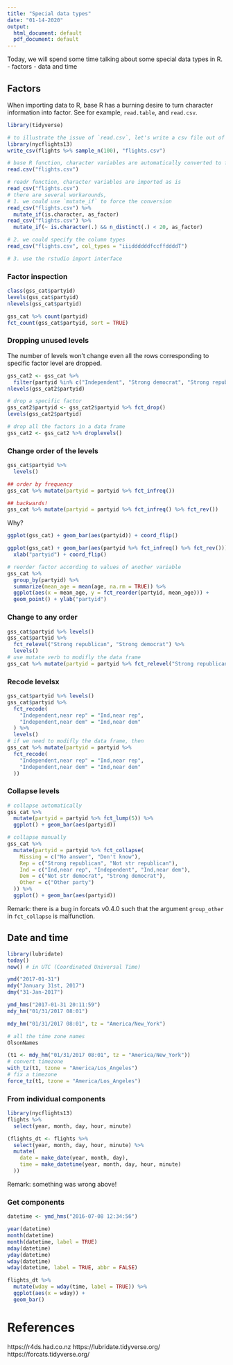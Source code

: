 ```yaml
---
title: "Special data types"
date: "01-14-2020"
output:
  html_document: default
  pdf_document: default
---
```


Today, we will spend some time talking about some special data types in R.
- factors
- data and time


## Factors


When importing data to R, base R has a burning desire to turn character
information into factor. See for example, `read.table`, and `read.csv`.

```r
library(tidyverse)
```

```r
# to illustrate the issue of `read.csv`, let's write a csv file out of the flights dataset
library(nycflights13)
write_csv(flights %>% sample_n(100), "flights.csv")
```

```r
# base R function, character variables are automatically converted to factors
read.csv("flights.csv")
```


```r
# readr function, character variables are imported as is
read_csv("flights.csv")
# there are several workarounds,
# 1. we could use `mutate_if` to force the conversion
read_csv("flights.csv") %>%
  mutate_if(is.character, as_factor)
read_csv("flights.csv") %>%
  mutate_if(~ is.character(.) && n_distinct(.) < 20, as_factor)

# 2. we could specify the column types
read_csv("flights.csv", col_types = "iiiddddddfccffddddT")

# 3. use the rstudio import interface
```

### Factor inspection
```r
class(gss_cat$partyid)
levels(gss_cat$partyid)
nlevels(gss_cat$partyid)
```

```r
gss_cat %>% count(partyid)
fct_count(gss_cat$partyid, sort = TRUE)
```

### Dropping unused levels


The number of levels won't change even all the rows corresponding to specific factor level are dropped.
```r
gss_cat2 <- gss_cat %>%
  filter(partyid %in% c("Independent", "Strong democrat", "Strong republican"))
nlevels(gss_cat2$partyid)
```


```r
# drop a specific factor
gss_cat2$partyid <- gss_cat2$partyid %>% fct_drop()
levels(gss_cat2$partyid)
```

```r
# drop all the factors in a data frame
gss_cat2 <- gss_cat2 %>% droplevels()
```

### Change order of the levels

```r
gss_cat$partyid %>%
  levels()

## order by frequency
gss_cat %>% mutate(partyid = partyid %>% fct_infreq())

## backwards!
gss_cat %>% mutate(partyid = partyid %>% fct_infreq() %>% fct_rev())
```

Why?

```r
ggplot(gss_cat) + geom_bar(aes(partyid)) + coord_flip()
```

```r
ggplot(gss_cat) + geom_bar(aes(partyid %>% fct_infreq() %>% fct_rev())) +
  xlab("partyid") + coord_flip()
```


```r
# reorder factor according to values of another variable
gss_cat %>%
  group_by(partyid) %>%
  summarize(mean_age = mean(age, na.rm = TRUE)) %>%
  ggplot(aes(x = mean_age, y = fct_reorder(partyid, mean_age))) +
  geom_point() + ylab("partyid")
```


### Change to any order

```r
gss_cat$partyid %>% levels()
gss_cat$partyid %>%
  fct_relevel("Strong republican", "Strong democrat") %>%
  levels()
# use mutate verb to modifly the data frame
gss_cat %>% mutate(partyid = partyid %>% fct_relevel("Strong republican", "Strong democrat"))
```


### Recode levelsx

```r
gss_cat$partyid %>% levels()
gss_cat$partyid %>%
  fct_recode(
    "Independent,near rep" = "Ind,near rep",
    "Independent,near dem" = "Ind,near dem"
  ) %>%
  levels()
# if we need to modifly the data frame, then
gss_cat %>% mutate(partyid = partyid %>%
  fct_recode(
    "Independent,near rep" = "Ind,near rep",
    "Independent,near dem" = "Ind,near dem"
  ))
```

### Collapse levels

```r
# collapse automatically
gss_cat %>%
  mutate(partyid = partyid %>% fct_lump(5)) %>%
  ggplot() + geom_bar(aes(partyid))
```

```r
# collapse manually
gss_cat %>%
  mutate(partyid = partyid %>% fct_collapse(
    Missing = c("No answer", "Don't know"),
    Rep = c("Strong republican", "Not str republican"),
    Ind = c("Ind,near rep", "Independent", "Ind,near dem"),
    Dem = c("Not str democrat", "Strong democrat"),
    Other = c("Other party")
  )) %>%
  ggplot() + geom_bar(aes(partyid))
```
Remark: there is a bug in forcats v0.4.0 such that the argument `group_other` in `fct_collapse` is malfunction.


## Date and time

```r
library(lubridate)
today()
now() # in UTC (Coordinated Universal Time)
```


```r
ymd("2017-01-31")
mdy("January 31st, 2017")
dmy("31-Jan-2017")
```
```r
ymd_hms("2017-01-31 20:11:59")
mdy_hm("01/31/2017 08:01")

mdy_hm("01/31/2017 08:01", tz = "America/New_York")
```

```r
# all the time zone names
OlsonNames
```

```r
(t1 <- mdy_hm("01/31/2017 08:01", tz = "America/New_York"))
# convert timezone
with_tz(t1, tzone = "America/Los_Angeles")
# fix a timezone
force_tz(t1, tzone = "America/Los_Angeles")
```

### From individual components
```r
library(nycflights13)
flights %>%
  select(year, month, day, hour, minute)
```

```r
(flights_dt <- flights %>%
  select(year, month, day, hour, minute) %>%
  mutate(
    date = make_date(year, month, day),
    time = make_datetime(year, month, day, hour, minute)
  ))
```

Remark: something was wrong above!

### Get components

```r
datetime <- ymd_hms("2016-07-08 12:34:56")

year(datetime)
month(datetime)
month(datetime, label = TRUE)
mday(datetime)
yday(datetime)
wday(datetime)
wday(datetime, label = TRUE, abbr = FALSE)
```


```r
flights_dt %>%
  mutate(wday = wday(time, label = TRUE)) %>%
  ggplot(aes(x = wday)) +
  geom_bar()
```



# References

https://r4ds.had.co.nz
https://lubridate.tidyverse.org/
https://forcats.tidyverse.org/

